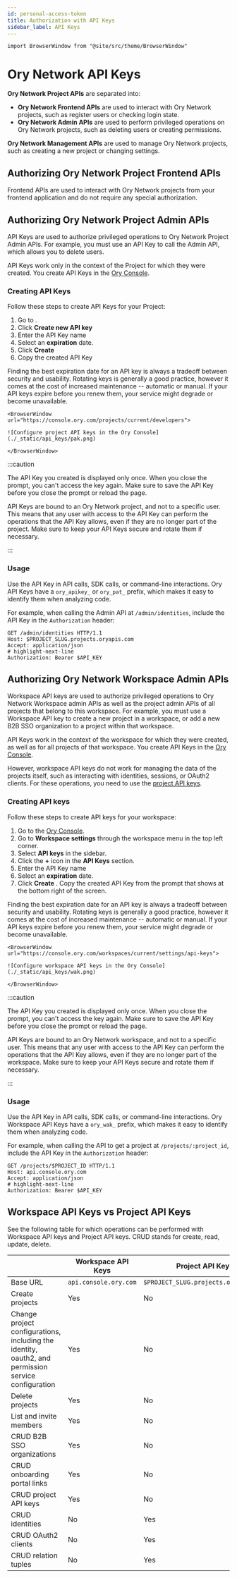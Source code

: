```yaml
---
id: personal-access-token
title: Authorization with API Keys
sidebar_label: API Keys
---
```


```mdx-code-block
import BrowserWindow from "@site/src/theme/BrowserWindow"
```

# Ory Network API Keys

**Ory Network Project APIs** are separated into:

- **Ory Network Frontend APIs** are used to interact with Ory Network projects, such as register users or checking login state.
- **Ory Network Admin APIs** are used to perform privileged operations on Ory Network projects, such as deleting users or creating
  permissions.

**Ory Network Management APIs** are used to manage Ory Network projects, such as creating a new project or changing settings.

## Authorizing Ory Network Project Frontend APIs

Frontend APIs are used to interact with Ory Network projects from your frontend application and do not require any special
authorization.

## Authorizing Ory Network Project Admin APIs

API Keys are used to authorize privileged operations to Ory Network Project Admin APIs. For example, you must use an API Key to
call the Admin API, which allows you to delete users.

API Keys work only in the context of the Project for which they were created. You create API Keys in the
[Ory Console](https://console.ory.com/).

### Creating API Keys

Follow these steps to create API Keys for your Project:

1. Go to <ConsoleLink route="project.developers" />.
2. Click **Create new API key**
3. Enter the API Key name
4. Select an **expiration** date.
5. Click **Create**
6. Copy the created API Key

Finding the best expiration date for an API key is always a tradeoff between security and usability. Rotating keys is generally a
good practice, however it comes at the cost of increased maintenance -- automatic or manual. If your API keys expire before you
renew them, your service might degrade or become unavailable.

```mdx-code-block
<BrowserWindow url="https://console.ory.com/projects/current/developers">

![Configure project API keys in the Ory Console](./_static/api_keys/pak.png)

</BrowserWindow>
```

:::caution

The API Key you created is displayed only once. When you close the prompt, you can't access the key again. Make sure to save the
API Key before you close the prompt or reload the page.

API Keys are bound to an Ory Network project, and not to a specific user. This means that any user with access to the API Key can
perform the operations that the API Key allows, even if they are no longer part of the project. Make sure to keep your API Keys
secure and rotate them if necessary.

:::

### Usage

Use the API Key in API calls, SDK calls, or command-line interactions. Ory API Keys have a `ory_apikey_` or `ory_pat_` prefix,
which makes it easy to identify them when analyzing code.

For example, when calling the Admin API at `/admin/identities`, include the API Key in the `Authorization` header:

```shell
GET /admin/identities HTTP/1.1
Host: $PROJECT_SLUG.projects.oryapis.com
Accept: application/json
# highlight-next-line
Authorization: Bearer $API_KEY
```

## Authorizing Ory Network Workspace Admin APIs

Workspace API keys are used to authorize privileged operations to Ory Network Workspace admin APIs as well as the project admin
APIs of all projects that belong to this workspace. For example, you must use a Workspace API key to create a new project in a
workspace, or add a new B2B SSO organization to a project within that workspace.

API Keys work in the context of the workspace for which they were created, as well as for all projects of that workspace. You
create API Keys in the [Ory Console](https://console.ory.com/).

However, workspace API keys do not work for managing the data of the projects itself, such as interacting with identities,
sessions, or OAuth2 clients. For these operations, you need to use the
[project API keys](#authorizing-ory-network-project-admin-apis).

### Creating API keys

Follow these steps to create API keys for your workspace:

[//]: # "TODO: use the <ConsoleLink> once it works with `current` workspace links"

1. Go to the [Ory Console](https://console.ory.com/).
2. Go to **Workspace settings** through the workspace menu in the top left corner.
3. Select **API keys** in the sidebar.
4. Click the **+** icon in the **API Keys** section.
5. Enter the API Key name
6. Select an **expiration** date.
7. Click **Create** . Copy the created API Key from the prompt that shows at the bottom right of the screen.

Finding the best expiration date for an API key is always a tradeoff between security and usability. Rotating keys is generally a
good practice, however it comes at the cost of increased maintenance -- automatic or manual. If your API keys expire before you
renew them, your service might degrade or become unavailable.

```mdx-code-block
<BrowserWindow url="https://console.ory.com/workspaces/current/settings/api-keys">

![Configure workspace API keys in the Ory Console](./_static/api_keys/wak.png)

</BrowserWindow>
```

:::caution

The API Key you created is displayed only once. When you close the prompt, you can't access the key again. Make sure to save the
API Key before you close the prompt or reload the page.

API Keys are bound to an Ory Network workspace, and not to a specific user. This means that any user with access to the API Key
can perform the operations that the API Key allows, even if they are no longer part of the workspace. Make sure to keep your API
Keys secure and rotate them if necessary.

:::

### Usage

Use the API Key in API calls, SDK calls, or command-line interactions. Ory Workspace API Keys have a `ory_wak_` prefix, which
makes it easy to identify them when analyzing code.

For example, when calling the API to get a project at `/projects/:project_id`, include the API Key in the `Authorization` header:

```shell
GET /projects/$PROJECT_ID HTTP/1.1
Host: api.console.ory.com
Accept: application/json
# highlight-next-line
Authorization: Bearer $API_KEY
```

## Workspace API Keys vs Project API Keys

See the following table for which operations can be performed with Workspace API keys and Project API keys. CRUD stands for
create, read, update, delete.

|                                                                                                     | Workspace API Keys   | Project API Keys                     |
| --------------------------------------------------------------------------------------------------- | -------------------- | ------------------------------------ |
| Base URL                                                                                            | `api.console.ory.com` | `$PROJECT_SLUG.projects.oryapis.com` |
| Create projects                                                                                     | Yes                  | No                                   |
| Change project configurations, including the identity, oauth2, and permission service configuration | Yes                  | No                                   |
| Delete projects                                                                                     | Yes                  | No                                   |
| List and invite members                                                                             | Yes                  | No                                   |
| CRUD B2B SSO organizations                                                                          | Yes                  | No                                   |
| CRUD onboarding portal links                                                                        | Yes                  | No                                   |
| CRUD project API keys                                                                               | Yes                  | No                                   |
| CRUD identities                                                                                     | No                   | Yes                                  |
| CRUD OAuth2 clients                                                                                 | No                   | Yes                                  |
| CRUD relation tuples                                                                                | No                   | Yes                                  |

